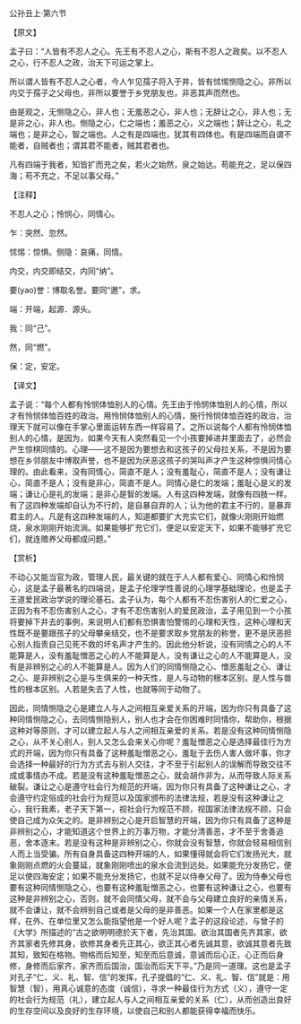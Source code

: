

公孙丑上·第六节

【原文】

孟子曰：“人皆有不忍人之心。先王有不忍人之心，斯有不忍人之政矣。以不忍人之心，行不忍人之政，治天下可运之掌上。

所以谓人皆有不忍人之心者，今人乍见孺子将入于井，皆有怵惕恻隐之心。非所以内交于孺子之父母也，非所以要誉于乡党朋友也，非恶其声而然也。

由是观之，无恻隐之心，非人也；无羞恶之心，非人也；无辞让之心，非人也；无是非之心，非人也。恻隐之心，仁之端也；羞恶之心，义之端也；辞让之心，礼之端也；是非之心，智之端也。人之有是四端也，犹其有四体也。有是四端而自谓不能者，自贼者也；谓其君不能者，贼其君者也。

凡有四端于我者，知皆扩而充之矣，若火之始然，泉之始达。苟能充之，足以保四海；苟不充之，不足以事父母。”

【注释】

不忍人之心；怜悯心，同情心。

乍：突然、忽然。

怵惕：惊惧。侧隐：哀痛，同情。

内交，内交即结交，内同“纳”。

要(yao)誉：博取名誉。要同“邀”，求。

端：开端，起源．源头。

我：同“己”。

然，同“燃”。

保：定，安定。

【译文】

孟子说：“每个人都有怜悯体恤别人的心情。先王由于怜悯体恤别人的心情，所以才有怜悯体恤百姓的政治。用怜悯体恤别人的心情，施行怜悯体恤百姓的政治，治理天下就可以像在手掌心里面运转东西一样容易了。之所以说每个人都有怜悯体恤别人的心情，是因为，如果今天有人突然看见一个小孩要掉进井里面去了，必然会产生惊棋同情的。心理——这不是因为要想去和这孩子的父母拉关系，不是因为要想在乡邻朋友中博取声誉，也不是因为厌恶这孩子的哭叫声才产生这种惊惧问情心理的。由此看来，没有同情心，简直不是人；没有羞耻心，简直不是人；没有谦让心，简直不是人；没有是非心，简直不是人。同情心是仁的发端；羞耻心是义的发端；谦让心是礼的发端；是非心是智的发端。人有这四种发端，就像有四肢一样。有了这四种发端却自认为不行的，是自暴自弃的人；认为他的君主不行的，是暴弃君主的人。凡是有这四种发端的人，知道都要扩大充实它们，就像火刚刚开始燃烧，泉水刚刚开始流淌。如果能够扩充它们，便足以安定天下，如果不能够扩充它们，就连赡养父母都成问题。”

【赏析】

不动心又能当官为政，管理人民，最关键的就在于人人都有爱心、同情心和怜悯心，这是孟子最著名的四端说，是孟子伦理学性善说的心理学基础理论，也是孟子王道爱民政治学说的理论基石。孟子认为，每个人都有不忍伤害别人的仁爱之心，正因为有不忍伤害别人之心，才有不忍伤害别人的爱民政治，孟子用见到一个小孩将要掉下井去的事例，来说明人们都有恐惧害怕警惕的心理和天性，这种心理和天性既不是要跟孩子的父母攀亲结交，也不是要求取乡党朋友的称誉，更不是厌恶担心别人指责自己见死不救的坏名声才产生的。因此他分析说，没有同情之心的人不能算是人，没有羞耻憎恶之心的人不能算是人，没有谦让之心的人不能算是人，没有是非辨别之心的人不能算是人。因为人们的同情恻隐之心、憎恶羞耻之心、谦让之心、是非辨别之心是与生俱来的一种天性，是人与动物的根本区别，是人性与兽性的根本区别。人若是失去了人性，也就等同于动物了。

因此，同情恻隐之心是建立人与人之间相互亲爱关系的开端，因为你只有具备了这种同情恻隐之心，去同情恻隐别人，别人也才会在你困难时同情你，帮助你，根据这种对等原则，才可以建立起人与人之间相互亲爱的关系。若是没有这种同情恻隐之心，从不关心别人，别人又怎么会来关心你呢？羞耻憎恶之心是选择最佳行为方式的开端，因为你只有具备了这种羞耻憎恶之心，羞耻于去伤人害人做坏事，你才会选择一种最好的行为方式去与别人交往，才不至于引起别人的误解而导致交往不成或事情办不成。若是没有这种羞耻憎恶之心，就会胡作非为，从而导致人际关系破裂。谦让之心是遵守社会行为规范的开端，因为你只有具备了这种谦让之心，才会遵守约定俗成的社会行为规范以及国家颁布的法律法规，若是没有这种谦让之心，我行我素，老子天下第一，视社会行为规范不顾，视国家法律法规不顾，只会使自己成为众矢之的。是非辨别之心是开启智慧的开端，因为你只有具备了这种是非辨别之心，才能知道这个世界上的万事万物，才能分清善恶，才不至于舍善追恶，舍本逐末。若是没有这种是非辨别之心，你就会没有智慧，你就会轻易相信别人而上当受骗。所有自身具备这四种开端的人，如果懂得就会将它们发扬光大，就象刚刚点燃的火会蔓延，就象刚刚喷出的泉水会流到远处。如果能充分发扬它，便足以使四海安定；如果不能充分发扬它，也就不足以侍奉父母了。因为侍奉父母也要有这种同情恻隐之心，也要有这种羞耻憎恶之心，也要有这种谦让之心，也要有这种是非辨别之心，否则，就不会同情父母，就不会与父母建立良好的亲情关系，就不会谦让，就不会辨别自己或者是父母的是非善恶。如果一个人在家里都是这样，在外、在单位里又怎么能指望他是一个好人呢？孟子的这段论述，与曾子的《大学》所描述的“古之欲明明德於天下者，先治其国。欲治其国者先齐其家，欲齐其家者先修其身，欲修其身者先正其心，欲正其心者先诚其意，欲诚其意者先致其知，致知在格物。物格而后知至，知至而后意诚，意诚而后心正，心正而后身修，身修而后家齐，家齐而后国治，国治而后天下平。”乃是同一道理。这也是孟子对孔子“仁、义、礼、智、信”的发挥，孔子提倡的“仁、义、礼、智、信”就是：用智慧（智），用真心诚意的态度（诚信），寻求一种最佳行为方式（义），遵守一定的社会行为规范（礼），建立起人与人之间相互亲爱的关系（仁），从而创造出良好的生存空间以及良好的生存环境，以使自己和别人都能获得幸福而快乐。

